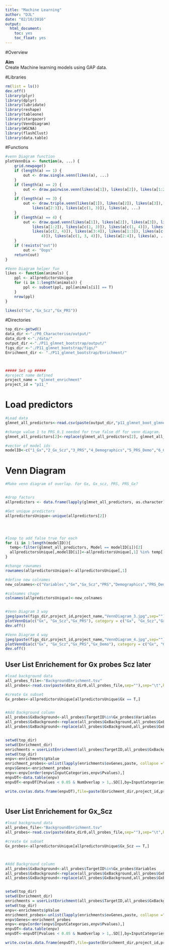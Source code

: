 ```yaml
---
title: "Machine Learning"
author: "DJL"
date: "02/10/2016"
output:
  html_document:
    toc: yes
    toc_float: yes
---
```


#Overview

**Aim**  
Create Machine learning models using GAP data. 


#Libraries
```r
rm(list = ls())
dev.off()
library(plyr)
library(dplyr)
library(lubridate)
library(reshape)
library(tableone)
library(stargazer)
library(VennDiagram)
library(WGCNA)
library(flashClust)
library(data.table)
```

#Functions
```r
#venn Diagram function
plotVennDia <- function(a, ...) {
    grid.newpage()
    if (length(a) == 1) {
        out <- draw.single.venn(likes(a), ...)
    }
    if (length(a) == 2) {
        out <- draw.pairwise.venn(likes(a[1]), likes(a[2]), likes(a[1:2]), ...)
    }
    if (length(a) == 3) {
        out <- draw.triple.venn(likes(a[1]), likes(a[2]), likes(a[3]), likes(a[1:2]), 
            likes(a[2:3]), likes(a[c(1, 3)]), likes(a), ...)
    }
    if (length(a) == 4) {
        out <- draw.quad.venn(likes(a[1]), likes(a[2]), likes(a[3]), likes(a[4]), 
            likes(a[1:2]), likes(a[c(1, 3)]), likes(a[c(1, 4)]), likes(a[2:3]), 
            likes(a[c(2, 4)]), likes(a[3:4]), likes(a[1:3]), likes(a[c(1, 2, 
                4)]), likes(a[c(1, 3, 4)]), likes(a[2:4]), likes(a), ...)
    }
    if (!exists("out")) 
        out <- "Oops"
    return(out)
}

#Venn Diagram helper fun
likes <- function(animals) {
    ppl <- allpredictorsUnique
    for (i in 1:length(animals)) {
        ppl <- subset(ppl, ppl[animals[i]] == T)
    }
    nrow(ppl)
}

likes(c("Gx","Gx_Scz","Gx_PRS"))


```


#Directories
```r
top_dir<-getwd()
data_dir <-"./P0_Characterise/output/"
data_dir0 <-"./data/"
output_dir <-"./P11_glmnet_bootstrap/output/"
figs_dir <-"./P11_glmnet_bootstrap/figs/"
Enrichment_dir <- "./P11_glmnet_bootstrap/Enrichment/"



##### Set up #####
#project name defined
project_name = "glmnet_enrichment"
project_id = "p11_"

```

#  Load predictors
```r

#Load data
glmnet_all_predictors<-read.csv(paste(output_dir,"p11_glmnet_boot_glmnet_all_mod_predictors.csv",sep=""))

#change value 1 to PRS_0.1 needed for true false df for venn diagram. 
glmnet_all_predictors[2]<-replace(glmnet_all_predictors[2], glmnet_all_predictors[2]==1, "PRS_0.1")

#vector of model ids
modelID<-c("1_Gx","2_Gx_Scz","3_PRS","4_Demographics","5_PRS_Demo","6_Gx_PRS","7_Gx_Demo","8_Gx_Demo_PRS")

```



# Venn Diagram 
```r
#Make venn diagram of overlap. For Gx, Gx_scz, PRS, PRS_Gx?


#drop factors
allpredictors <- data.frame(lapply(glmnet_all_predictors, as.character), stringsAsFactors=F)

#Get unique predictors
allpredictorsUnique<-unique(allpredictors[2])




#loop to add false true for each
for (i in 1:length(modelID)){
  temp<-filter(glmnet_all_predictors, Model == modelID[i])[2]
  allpredictorsUnique[,modelID[i]]<-allpredictorsUnique[,1] %in% temp[,1]
}

#change rownames
rownames(allpredictorsUnique)<-allpredictorsUnique[,1]

#define new colnames
new_colnames<-c("Variables","Gx","Gx_Scz","PRS","Demographics","PRS_Demo","Gx_PRS","Gx_Demo","Gx_Demo_PRS")

#colnames chage
colnames(allpredictorsUnique)<-new_colnames


#Venn Diagram 3 way
jpeg(paste(figs_dir,project_id,project_name,"VennDiagram_3.jpg",sep=""),width= 800, height = 800, pointsize = 20)
plotVennDia(c("Gx", "Gx_Scz","Gx_PRS"), category = c("Gx", "Gx_Scz","Gx_PRS"), lty = "blank", fill = c("skyblue", "pink1","mediumorchid"))
dev.off()

#Venn Diagram 4 way
jpeg(paste(figs_dir,project_id,project_name,"VennDiagram_4.jpg",sep=""),width= 800, height = 800, pointsize = 20)
plotVennDia(c("Gx", "Gx_Scz","Gx_PRS","Gx_Demo"), category = c("Gx", "Gx_Scz","Gx_PRS","Gx_Demo"), lty = "blank", fill = c("skyblue", "pink1","mediumorchid", "orange"))
dev.off()


```




## User List Enrichement for Gx probes Scz later
```r
#load background data
all_probes_file<-"BackgroundEnrichment.tsv"
all_probes<-read.csv(paste(data_dir0,all_probes_file,sep=""),sep="\t",header=TRUE)

#create Gx subset
Gx_probes<-allpredictorsUnique[allpredictorsUnique$Gx == T,]


#Add Background column
all_probes$GxBackground<-all_probes$TargetID%in%Gx_probes$Variables
all_probes$GxBackground<-replace(all_probes$GxBackground,all_probes$GxBackground=="FALSE","BACKGROUND")
all_probes$GxBackground<-replace(all_probes$GxBackground,all_probes$GxBackground=="TRUE","Gx")


setwd(top_dir)
setwd(Enrichment_dir)
enrichments = userListEnrichment(all_probes$TargetID,all_probes$GxBackground,fnIn=c("GAP_reduced_GO_Biological_Process_2015.csv","GAP_reduced_GO_Cellular_Component_2015.csv","GAP_reduced_GO_Molecular_Function_2015.csv","GAP_reduced_Kegg2016.csv","GeneSetsMental_Pirooznia_2016final2.csv","GAP_reduced_Blood_WGCNA.csv","GAP_reduced_Brain_WGCNA.csv"),catNmIn=c("GO_BP","GO_CC","GO_MF","KEGG_2016","Pirooznia","Blood","Brain"),minGenesInCategory = 3)
setwd(top_dir)
enpv<-enrichments$pValue
enrichment_probes<-unlist(lapply(enrichments$ovGenes,paste, collapse =";"))
enpv$Genes<-enrichment_probes
enpv<-enpv[order(enpv$InputCategories,enpv$Pvalues),]
enpvDT<-data.table(enpv)
enpvDT<-enpvDT[Pvalues < 0.05 & NumOverlap > 1,.SD[],by=InputCategories]

write.csv(as.data.frame(enpvDT),file=paste(Enrichment_dir,project_id,project_name,"_Gx_enrichment_results.csv",sep=""),row.names=F)



```

## User List Enrichement for Gx_Scz
```r
#load background data
all_probes_file<-"BackgroundEnrichment.tsv"
all_probes<-read.csv(paste(data_dir0,all_probes_file,sep=""),sep="\t",header=TRUE)

#create Gx subset
Gx_probes<-allpredictorsUnique[allpredictorsUnique$Gx_Scz == T,]



#Add Background column
all_probes$GxBackground<-all_probes$TargetID%in%Gx_probes$Variables
all_probes$GxBackground<-replace(all_probes$GxBackground,all_probes$GxBackground=="FALSE","BACKGROUND")
all_probes$GxBackground<-replace(all_probes$GxBackground,all_probes$GxBackground=="TRUE","Gx")


setwd(top_dir)
setwd(Enrichment_dir)
enrichments = userListEnrichment(all_probes$TargetID,all_probes$GxBackground,fnIn=c("GAP_reduced_GO_Biological_Process_2015.csv","GAP_reduced_GO_Cellular_Component_2015.csv","GAP_reduced_GO_Molecular_Function_2015.csv","GAP_reduced_Kegg2016.csv","GeneSetsMental_Pirooznia_2016final2.csv","GAP_reduced_Blood_WGCNA.csv","GAP_reduced_Brain_WGCNA.csv"),catNmIn=c("GO_BP","GO_CC","GO_MF","KEGG_2016","Pirooznia","Blood","Brain"),minGenesInCategory = 3)
setwd(top_dir)
enpv<-enrichments$pValue
enrichment_probes<-unlist(lapply(enrichments$ovGenes,paste, collapse =";"))
enpv$Genes<-enrichment_probes
enpv<-enpv[order(enpv$InputCategories,enpv$Pvalues),]
enpvDT<-data.table(enpv)
enpvDT<-enpvDT[Pvalues < 0.05 & NumOverlap > 1,.SD[],by=InputCategories]

write.csv(as.data.frame(enpvDT),file=paste(Enrichment_dir,project_id,project_name,"_Gx_scz_enrichment_results.csv",sep=""),row.names=F)



```
